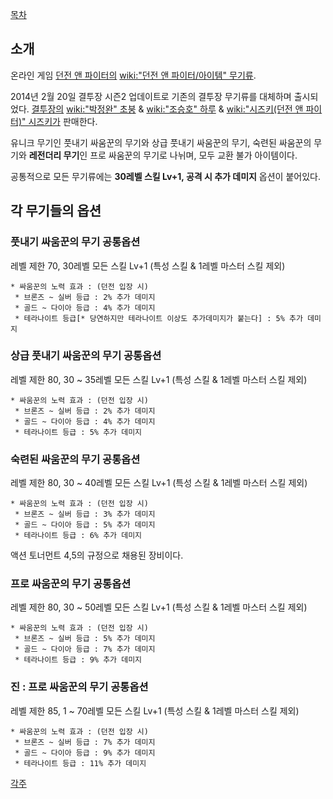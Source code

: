 [[목차]]

== 소개 ==
온라인 게임 [[던전 앤 파이터]]의 [[wiki:"던전 앤 파이터/아이템" 무기류]].

2014년 2월 20일 결투장 시즌2 업데이트로 기존의 결투장 무기류를 대체하며 출시되었다. [[결투장]]의 [[wiki:"박정완" 초붕]] & [[wiki:"조승호" 하루]] & [[wiki:"시즈키(던전 앤 파이터)" 시즈키]]가 판매한다.

유니크 무기인 풋내기 싸움꾼의 무기와 상급 풋내기 싸움꾼의 무기, 숙련된 싸움꾼의 무기와 '''레전더리 무기'''인 프로 싸움꾼의 무기로 나뉘며, 모두 교환 불가 아이템이다.

공통적으로 모든 무기류에는 '''30레벨 스킬 Lv+1, 공격 시 추가 데미지''' 옵션이 붙어있다. 
== 각 무기들의 옵션 ==
=== 풋내기 싸움꾼의 무기 공통옵션 ===
레벨 제한 70, 30레벨 모든 스킬 Lv+1 (특성 스킬 & 1레벨 마스터 스킬 제외)
 * 싸움꾼의 노력 효과 : (던전 입장 시)
  * 브론즈 ~ 실버 등급 : 2% 추가 데미지
  * 골드 ~ 다이아 등급 : 4% 추가 데미지
  * 테라나이트 등급[* 당연하지만 테라나이트 이상도 추가데미지가 붙는다] : 5% 추가 데미지
=== 상급 풋내기 싸움꾼의 무기 공통옵션 ===
레벨 제한 80, 30 ~ 35레벨 모든 스킬 Lv+1 (특성 스킬 & 1레벨 마스터 스킬 제외) 
 * 싸움꾼의 노력 효과 : (던전 입장 시)
  * 브론즈 ~ 실버 등급 : 2% 추가 데미지
  * 골드 ~ 다이아 등급 : 4% 추가 데미지
  * 테라나이트 등급 : 5% 추가 데미지
=== 숙련된 싸움꾼의 무기 공통옵션 ===
레벨 제한 80, 30 ~ 40레벨 모든 스킬 Lv+1 (특성 스킬 & 1레벨 마스터 스킬 제외)
 * 싸움꾼의 노력 효과 : (던전 입장 시)
  * 브론즈 ~ 실버 등급 : 3% 추가 데미지
  * 골드 ~ 다이아 등급 : 5% 추가 데미지
  * 테라나이트 등급 : 6% 추가 데미지
액션 토너먼트 4,5의 규정으로 채용된 장비이다.
=== 프로 싸움꾼의 무기 공통옵션 ===
레벨 제한 80, 30 ~ 50레벨 모든 스킬 Lv+1 (특성 스킬 & 1레벨 마스터 스킬 제외) 
 * 싸움꾼의 노력 효과 : (던전 입장 시)
  * 브론즈 ~ 실버 등급 : 5% 추가 데미지
  * 골드 ~ 다이아 등급 : 7% 추가 데미지
  * 테라나이트 등급 : 9% 추가 데미지
=== 진 : 프로 싸움꾼의 무기 공통옵션 ===
레벨 제한 85, 1 ~ 70레벨 모든 스킬 Lv+1 (특성 스킬 & 1레벨 마스터 스킬 제외) 
 * 싸움꾼의 노력 효과 : (던전 입장 시)
  * 브론즈 ~ 실버 등급 : 7% 추가 데미지
  * 골드 ~ 다이아 등급 : 9% 추가 데미지
  * 테라나이트 등급 : 11% 추가 데미지

[[각주]]
